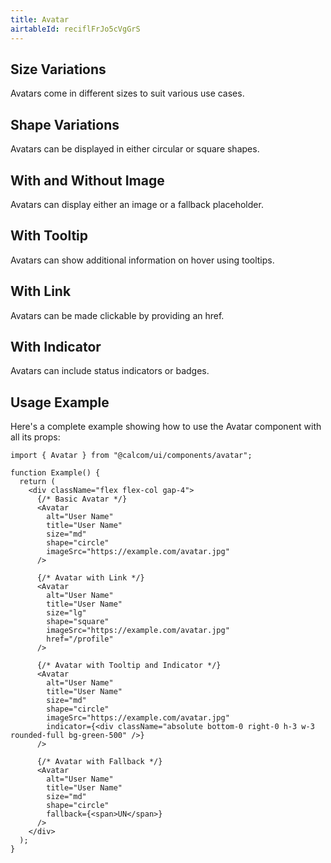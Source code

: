 ```yaml
---
title: Avatar
airtableId: reciflFrJo5cVgGrS
---
```


## Size Variations

Avatars come in different sizes to suit various use cases.

<SizesExample/>

## Shape Variations

Avatars can be displayed in either circular or square shapes.

<ShapeExample/>

## With and Without Image

Avatars can display either an image or a fallback placeholder.

<ImageExample/>

## With Tooltip

Avatars can show additional information on hover using tooltips.

<TooltipExample/>

## With Link

Avatars can be made clickable by providing an href.

<LinkExample/>

## With Indicator

Avatars can include status indicators or badges.

<IndicatorExample/>

## Usage Example

Here's a complete example showing how to use the Avatar component with all its props:

```tsx
import { Avatar } from "@calcom/ui/components/avatar";

function Example() {
  return (
    <div className="flex flex-col gap-4">
      {/* Basic Avatar */}
      <Avatar
        alt="User Name"
        title="User Name"
        size="md"
        shape="circle"
        imageSrc="https://example.com/avatar.jpg"
      />

      {/* Avatar with Link */}
      <Avatar
        alt="User Name"
        title="User Name"
        size="lg"
        shape="square"
        imageSrc="https://example.com/avatar.jpg"
        href="/profile"
      />

      {/* Avatar with Tooltip and Indicator */}
      <Avatar
        alt="User Name"
        title="User Name"
        size="md"
        shape="circle"
        imageSrc="https://example.com/avatar.jpg"
        indicator={<div className="absolute bottom-0 right-0 h-3 w-3 rounded-full bg-green-500" />}
      />

      {/* Avatar with Fallback */}
      <Avatar
        alt="User Name"
        title="User Name"
        size="md"
        shape="circle"
        fallback={<span>UN</span>}
      />
    </div>
  );
}
```


